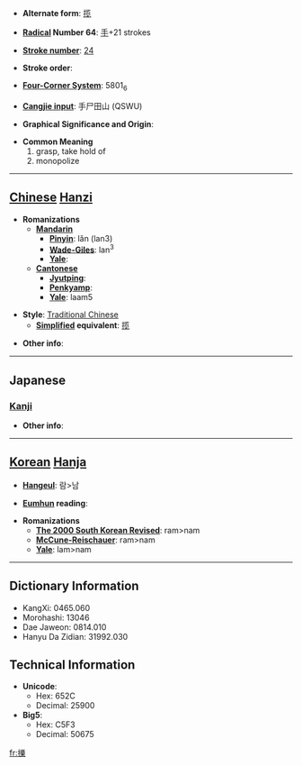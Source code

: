 * '''Alternate form''': [[揽]]

* '''[[Wiktionary:Chinese radical index| Radical]] Number 64''': [[Wiktionary:Chinese radical index 手|手]]+21 strokes

* '''[[Wiktionary:Chinese total strokes index|Stroke number]]''': [[Wiktionary:Chinese total strokes index 24|24]]

* '''Stroke order''': 

* '''[[Wiktionary:Chinese four corner index|Four-Corner System]]''': 5801<sub>6</sub>

* '''[[Wiktionary:Chinese Cangjie index|Cangjie input]]''': 手尸田山 (QSWU)

* '''Graphical Significance and Origin''': 

* '''Common Meaning'''
*#grasp, take hold of
*# monopolize


----

== [[Chinese]] [[Hanzi]] ==

* '''Romanizations'''
** '''[[Mandarin]]'''
*** '''[[Pinyin]]''': lǎn (lan3)
*** '''[[Wade-Giles]]''': lan<sup>3</sup>
*** '''[[Yale]]''': 
** '''[[Cantonese]]'''
*** '''[[Jyutping]]''':
*** '''[[Penkyamp]]''': 
*** '''[[Yale]]''': laam5

* '''Style''': [[Traditional Chinese]] 
** '''[[Simplified Chinese|Simplified]] equivalent''': [[揽]]

* '''Other info''': 

----

==Japanese==
===[[Kanji]]===
{{kanji|on readings=[[らん]] (ran)
|kun readings=[[とる]] (toru)
}}

* '''Other info''':  

----

== [[Korean]] [[Hanja]] ==

* '''[[Hangeul]]''': 람>남

* '''[[Eumhun]] reading''': 

* '''Romanizations'''
** '''[[The 2000 South Korean Revised Romanization|The 2000 South Korean Revised]]''': ram>nam
** '''[[McCune-Reischauer]]''': ram>nam
** '''[[Yale]]''': lam>nam

----

== Dictionary Information ==

* KangXi: 0465.060
* Morohashi: 13046
* Dae Jaweon: 0814.010
* Hanyu Da Zidian: 31992.030

== Technical Information ==

* '''Unicode''':
** Hex: 652C
** Decimal: 25900
* '''Big5''':
** Hex: C5F3
** Decimal: 50675

[[fr:擽]]